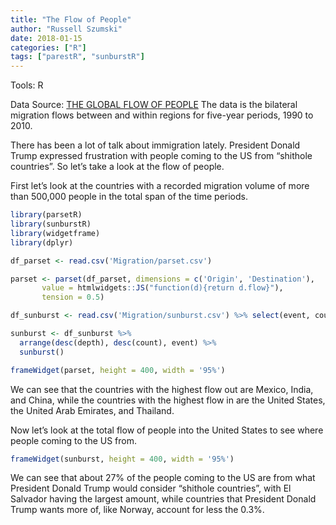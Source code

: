 ```yaml
---
title: "The Flow of People"
author: "Russell Szumski"
date: 2018-01-15
categories: ["R"]
tags: ["parestR", "sunburstR"]
---
```


Tools: R

Data Source: [THE GLOBAL FLOW OF PEOPLE](http://www.global-migration.info/) The data is the bilateral migration flows between and within regions for five-year periods, 1990 to 2010.

There has been a lot of talk about immigration lately. President Donald Trump expressed frustration with people coming to the US from "shithole countries". So let's take a look at the flow of people. 

First let's look at the countries with a recorded migration volume of more than 500,000 people in the total span of the time periods.
 
```r
library(parsetR)
library(sunburstR)
library(widgetframe)
library(dplyr)

df_parset <- read.csv('Migration/parset.csv')

parset <- parset(df_parset, dimensions = c('Origin', 'Destination'), 
       value = htmlwidgets::JS("function(d){return d.flow}"), 
       tension = 0.5)

df_sunburst <- read.csv('Migration/sunburst.csv') %>% select(event, count, depth) %>% mutate_if(is.factor, as.character)

sunburst <- df_sunburst %>%
  arrange(desc(depth), desc(count), event) %>%
  sunburst()

```


```r
frameWidget(parset, height = 400, width = '95%')
```

We can see that the countries with the highest flow out are Mexico, India, and China, while the countries with the highest flow in are the United States, the United Arab Emirates, and Thailand.  

Now let's look at the total flow of people into the United States to see where people coming to the US from. 

```r
frameWidget(sunburst, height = 400, width = '95%')
```

We can see that about 27% of the people coming to the US are from what President Donald Trump would consider "shithole countries", with El Salvador having the largest amount, while countries that President Donald Trump wants more of, like Norway, account for less the 0.3%.
